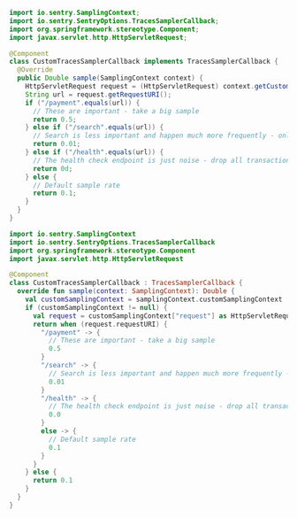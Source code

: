 ```java {tabTitle:Java}
import io.sentry.SamplingContext;
import io.sentry.SentryOptions.TracesSamplerCallback;
import org.springframework.stereotype.Component;
import javax.servlet.http.HttpServletRequest;

@Component
class CustomTracesSamplerCallback implements TracesSamplerCallback {
  @Override
  public Double sample(SamplingContext context) {
    HttpServletRequest request = (HttpServletRequest) context.getCustomSamplingContext().get("request");
    String url = request.getRequestURI();
    if ("/payment".equals(url)) {
      // These are important - take a big sample
      return 0.5;
    } else if ("/search".equals(url)) {
      // Search is less important and happen much more frequently - only take 1%
      return 0.01;
    } else if ("/health".equals(url)) {
      // The health check endpoint is just noise - drop all transactions
      return 0d;
    } else {
      // Default sample rate
      return 0.1;
    }
  }
}
```

```kotlin
import io.sentry.SamplingContext
import io.sentry.SentryOptions.TracesSamplerCallback
import org.springframework.stereotype.Component
import javax.servlet.http.HttpServletRequest

@Component
class CustomTracesSamplerCallback : TracesSamplerCallback {
  override fun sample(context: SamplingContext): Double {
    val customSamplingContext = samplingContext.customSamplingContext
    if (customSamplingContext != null) {
      val request = customSamplingContext["request"] as HttpServletRequest
      return when (request.requestURI) {
        "/payment" -> {
          // These are important - take a big sample
          0.5
        }
        "/search" -> {
          // Search is less important and happen much more frequently - only take 1%
          0.01
        }
        "/health" -> {
          // The health check endpoint is just noise - drop all transactions
          0.0
        }
        else -> {
          // Default sample rate
          0.1
        }
      }
    } else {
      return 0.1
    }
  }
}
```
